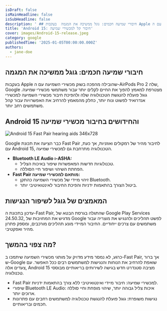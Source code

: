 ```yaml
---
isDraft: false
isMainHeadline: false
isSubHeadline: false
description: ' ## חיבורי שמיעה חכמים: גוגל ממשיכה את המגמה  בעקבות Apple שהובילה מהפכה בשוק מכשירי השמיעה עם ה-AirPods Pro 2 שלה, Google מצטרפת למאמץ להפו'
title: 'Android 15: חיבור קל למכשירי שמיעה'
cover: images/Android-15-release.jpeg
category: google
publishedTime: '2025-01-05T00:00:00.000Z'
authors:
  - jane-doe
---
```


## חיבורי שמיעה חכמים: גוגל ממשיכה את המגמה

בעקבות Apple שהובילה מהפכה בשוק מכשירי השמיעה עם ה-AirPods Pro 2 שלה, Google מצטרפת למאמץ להפוך את החיים לקלים יותר עבור משתמשי מכשירי שמיעה. גוגל פועלת להנגשת הטכנולוגיה שלה ולהפיכת חיבור מכשירי השמיעה למכשירי אנדרואיד לפשוט ונוח יותר, כחלק מהמאמץ להרחיב את האפשרויות עבור קהל משתמשים רחב יותר.

## Android 15 והחידושים בחיבור מכשירי שמיעה

![Android 15 Fast Pair hearing aids 346x728](images/Android-15-Fast-Pair-hearing-aids-346x728-1.jpeg)

Google כבר הציעה את תכונת Fast Pair לחיבור מהיר של רמקולים ואוזניות, אך כעת, עם Android 15, הטכנולוגיה מתרחבת גם למכשירי שמיעה.

- **Bluetooth LE Audio ו-ASHA:**
    - טכנולוגיות חדשות המאפשרות שיפור באיכות הצליל.
    - הפחתת השיהוי ושיפור חיי הסוללה.
- **Fast Pair מותאם למכשירי שמיעה:**
    - זיהוי מיידי של מכשירי השמיעה כהתקן Bluetooth.
    - ביטול הצורך בהתאמות ידניות והפיכת החיבור לאינטואיטיבי יותר.

## המאמצים של גוגל לשיפור הנגישות

עדכון בתכונת ה-Fast Pair, שהתגלה בגרסת הבטא של Google Play Services 24.50.32, מדגיש את המחויבות של Google לפשט תהליכים ולהנגיש את מוצריה עבור משתמשים עם צרכים ייחודיים. החיבור המיידי מונע תהליכים מורכבים, ומספק פתרון מהיר ואפקטיבי.

## מה צפוי בהמשך?

כרגע, לא נמסר מידע מדויק על מותגי מכשירי השמיעה שיתמכו ב-Fast Pair, אך ברור ש-Google שואפת להרחיב את הנוחות והנגישות למשתמשים רבים ככל האפשר. עם צעדים אלה, Android 15 מציבה סטנדרט חדש בגישה לשירותים בריאותיים מבוססי טכנולוגיה.

- Fast Pair למכשירי שמיעה: חיבור מיידי ואינטואיטיבי ללא צורך בהתאמות ידניות.
- שיפורי Bluetooth LE Audio: איכות צליל גבוהה יותר, שיהוי מופחת וחיי סוללה ארוכים יותר.
- נגישות משופרת: גוגל פועלת להנגשת טכנולוגיה למשתמשים רחבים עם פתרונות חכמים ובריאותיים.
